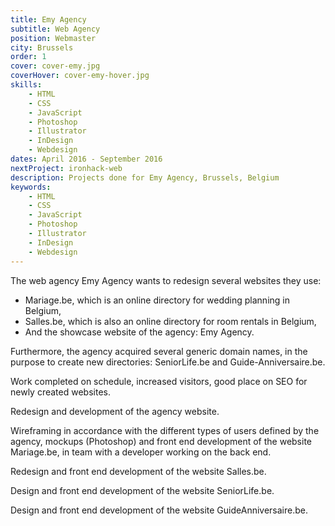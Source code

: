 ```yaml
---
title: Emy Agency
subtitle: Web Agency
position: Webmaster
city: Brussels
order: 1
cover: cover-emy.jpg
coverHover: cover-emy-hover.jpg
skills:
    - HTML
    - CSS
    - JavaScript
    - Photoshop
    - Illustrator
    - InDesign
    - Webdesign
dates: April 2016 - September 2016
nextProject: ironhack-web
description: Projects done for Emy Agency, Brussels, Belgium
keywords:
    - HTML
    - CSS
    - JavaScript
    - Photoshop
    - Illustrator
    - InDesign
    - Webdesign
---
```


<Section title="Overview">

<Fade>

The web agency Emy Agency wants to redesign several websites they use:

</Fade>

<Fade>

-   Mariage.be, which is an online directory for wedding planning in Belgium,
-   Salles.be, which is also an online directory for room rentals in Belgium,
-   And the showcase website of the agency: Emy Agency.

</Fade>

<Fade>

Furthermore, the agency acquired several generic domain names, in the purpose to create new directories: SeniorLife.be and Guide-Anniversaire.be.

</Fade>

</Section>

<Section title="Results">

<Fade>

Work completed on schedule, increased visitors, good place on SEO for newly created websites.

</Fade>

</Section>

<Section title="Emy Agency website">

<Fade>

Redesign and development of the agency website.

</Fade>

</Section>

<FullBleed
    img="website-emy-agency.jpg"
    alt="Website Emy Agency"
    href="https://www.emy-agency.com/"
/>

<Section title="Mariage.be">

<Fade>

Wireframing in accordance with the different types of users defined by the agency, mockups (Photoshop) and front end development of the website Mariage.be, in team with a developer working on the back end.

</Fade>

</Section>

<FullBleed
    img="website-mariage-be.jpg"
    alt="Website Mariage.be"
    href="https://www.mariage.be/"
/>

<Section title="Salles.be">

<Fade>

Redesign and front end development of the website Salles.be.

</Fade>

</Section>

<FullBleed
    img="website-salles-be.jpg"
    alt="Website Salles.be"
    href="https://www.salles.be/"
/>

<Section title="SeniorLife.be">

<Fade>

Design and front end development of the website SeniorLife.be.

</Fade>

</Section>

<FullBleed
    img="website-senior-life-be.jpg"
    alt="Website SeniorLife.be"
    href="http://www.seniorlife.be/"
/>

<Section title="GuideAnniversaire.be">

<Fade>

Design and front end development of the website GuideAnniversaire.be.

</Fade>

</Section>

<FullBleed
    img="website-guide-anniversaire-be.jpg"
    alt="Website Guide Anniversaire.be"
    href="http://www.guide-anniversaire.be/"
/>
